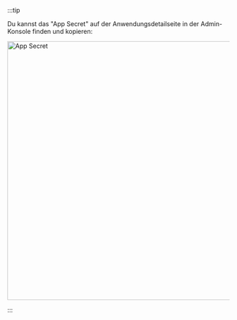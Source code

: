 
:::tip

<p>
  Du kannst das "App Secret" auf der Anwendungsdetailseite in der Admin-Konsole finden und kopieren:
</p>

<img alt="App Secret" src={appSecret} width="586px" />

:::
